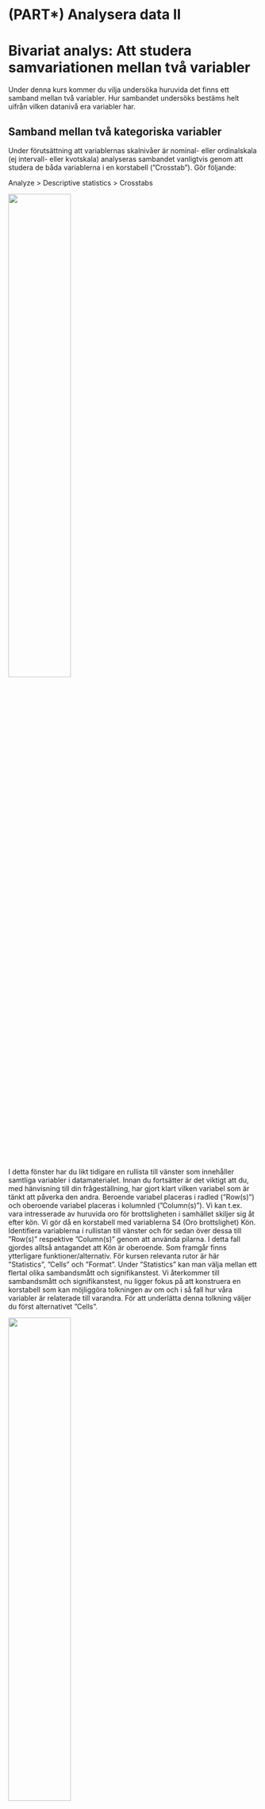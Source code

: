 # (PART\*) Analysera data II {-}

# Bivariat analys: Att studera samvariationen mellan två variabler

Under denna kurs kommer du vilja undersöka huruvida det finns ett samband mellan två variabler. Hur sambandet undersöks bestäms helt uifrån vilken datanivå era variabler har.

## Samband mellan två kategoriska variabler

Under förutsättning att variablernas skalnivåer är nominal- eller ordinalskala (ej intervall- eller
kvotskala) analyseras sambandet vanligtvis genom att studera de båda variablerna i en korstabell (”Crosstab”). Gör följande:

Analyze > Descriptive statistics > Crosstabs

<img src="images/bivariat_1.png" width="50%" height="50%" class="cover"/><p>I detta fönster har du likt tidigare en rullista till vänster som innehåller samtliga variabler i
datamaterialet. Innan du fortsätter är det viktigt att du, med hänvisning till din frågeställning, har gjort klart vilken variabel som är tänkt att påverka den andra. Beroende variabel placeras i radled (”Row(s)”) och oberoende variabel placeras i kolumnled (”Column(s)”). Vi kan t.ex. vara intresserade av huruvida oro för brottsligheten i samhället skiljer sig åt efter kön. Vi gör då en korstabell med variablerna S4 (Oro brottslighet) Kön. Identifiera variablerna i rullistan till vänster och för sedan över dessa till ”Row(s)” respektive ”Column(s)” genom att använda pilarna. I detta fall gjordes alltså antagandet att Kön är
oberoende. Som framgår finns ytterligare funktioner/alternativ. För kursen relevanta rutor är här
”Statistics”, ”Cells” och ”Format”. Under ”Statistics” kan man välja mellan ett flertal olika
sambandsmått och signifikanstest. Vi återkommer till sambandsmått och signifikanstest, nu ligger
fokus på att konstruera en korstabell som kan möjliggöra tolkningen av om och i så fall hur våra
variabler är relaterade till varandra. För att underlätta denna tolkning väljer du först alternativet
”Cells”.</p>

<img src="images/bivariat_2.png" width="50%" height="50%" class="cover"/><p>Att sammanställa tabellen endast med antal observationer i varje cell gör en jämförelse svår. Under
rubriken ”Percentages” är det är möjligt att markera om korstabellen ska sammanställas med rad-
(”Row), kolumn- (”Column”), och/eller totalprocent (”Total”). Radprocent innebär att summera
varje rad till 100 procent, medan totalprocent innebär att redovisa hur stor andel varje cell utgör av
samtliga observationer. Här har vi valt att markera kolumnprocent, med vilket avses att kolumnerna
summeras upp till 100 procent.</p>

När den oberoende variabeln är placerad i kolumnled och den beroende variabeln i radled möjliggör
valet av kolumnprocent tolkningen av huruvida det verkar finnas ett samband mellan variablerna –
om oro för brottsligheten i samhället skiljer sig åt mellan män och kvinnor. Eftersom vi konsekvent
väljer att placera våra variabler på detta sätt kommer vi alltså i syfte att utreda ett eventuellt samband
alltid vilja redovisa korstabellen med kolumnprocent. Klicka på ”Continue” när du gjort ditt val.
Slutligen ska vi ta en titt på alternativet ”Format”. Här kan du välja om radledet ska redovisas i stigande
(”Ascending”) eller fallande (”Descending”) ordning. I syfte att tolka riktningen på sambandet kan valet
av stigande eller fallande ordning underlätta, men detta är en smaksak och du kommer oavsett val
kunna göra samma tolkning av korstabellen i syfte att utreda ett eventuellt samband. I detta fall har
standaralternativet stigande ordning valts, vilket innebär att korstabellen i radled kommer att
sammanställas med det lägsta värdet överst. Klicka på ”Continue” när du gjort ditt val.

Klicka därefter ”OK” så producerar SPSS en korstabell över relationen mellan kön och oro för brottsligheten.
Resultatet visas i output fönstret. Så som vi har valt att sammanställa vår korstabell (oberoende variabel
i kolumnled och beroende variabel i radled och sammanställd med kolumnprocent) är det nu möjligt att
se om om det verkar finnas ett samband mellan kön och oro för brottsligheten i samhället. Nästa steg är
att tolka korstabellen. Tekniken är att jämföra kategorierna i den oberoende variabeln radvis.

I korstabellen kan vi se att 31 procent av männen jämfört med 17,5 procent av kvinnorna svarat att de
inte alls är oroliga. Det verkar alltså som att det finns ett samband i den meningen att kvinnor är mer
oroliga för brottsligheten än män.

<hr style="height:2px;border-width:0;color:gray;background-color:LavenderBlush">

<center><img src="images/bivariat_3.png"/></center>

<hr style="height:2px;border-width:0;color:gray;background-color:LavenderBlush">

Eftersom vi har en variabel på ordinal nivå (oro) och en på nominal nivå (kön), kan vi inte uttala oss om
riktningen på sambandet, dvs. om det rör sig om ett positivt eller negativt samband (hur vi kodat
variabeln kön, dvs. vilket kön som kodats som 1 eller 2, är ju godtyckligt).

## Samband mellan två numeriska variabler

När vi har att göra med variabler som befinner sig på intervall- eller kvotskala är varken korstabell eller
ovan nämnda sambandsmått lämpliga verktyg för att utreda ett eventuellt samband. Föreställ dig till
exempel att undersöka sambandet mellan ålder och brott i en korstabell, där respondenten i
enkätundersökningen har fått ange sin ålder och även självskatta antalet begångna brott under det
senaste året – det skulle resultera i en enorm korstabell eftersom varje specifik ålder- och
brottkombination kräver sin egen cell.

I detta fall är istället ett spridningsdiagram (”Scatter plot”) lämpligt att använda för att studera huruvida
ett samband verkar föreligga. Gör följande:

Graphs > Chart builder

Under ”Gallery”, klicka på ”Choose from”, välj ”Scatter / Dot” och dra ”Simple Scatter” upp till rutan
”Chart Preview”. Dra din oberoende variabel till rutan för x-axeln och din beroende variabel till rutan för
y-axeln. Klicka därefter ”OK”.

Vi kan även använda sambandsmått för att beräkna styrka och riktning på sambandet. När vi har att
göra med två kontinuerliga variabler är sambandsmåttet Pearson’s r (korrelationskoefficienten r)
lämpligt att använda. Gör följande:

Analyze > Correlate > Bivariate

För över de variabler du vill korrelera till rutan ”Variables” och markera Pearson’s r. Klicka därefter
”OK”. Precis som tidigare nämnda sambandsmått varierar Pearson’s r på en skala mellan -1 och +1, där
0 indikerar att det inte finns ett samband medan -1 anger ett perfekt negativt samband och +1 anger ett
perfekt positivt samband.

Ett alternativ till att studera relationen mellan ålder och brott på ovanstående vis är att klassindela de
båda kontinuerliga variablerna till kategoriska variabler med hjälp av recode-kommandot (se under
Databearbetning). Man kan tänka sig att klassindela ålder till de tre klasserna ”ungdom”, ”ung vuxen”
samt ”vuxen”, samt brott till de tre klasserna ”inga brott”, ”1-2 brott”, ”3 eller fler brott”. På det sättet
skulle vi konstruera två variabler på ordinal skalnivå utav de två ursprungliga variablerna på kvotskala.
Därmed kan vi med de nya variablerna studera relationen mellan ålder och brott i en korstabell (i detta
fall med nio celler) och med de sambandsmått som är lämpliga för variabler på ordinal skalnivå. Tänk på
att variabler på högre skalnivå alltid kan transformeras till variabler på lägre skalnivå.

## Sambandsmått

<img src="images/bivariat_4.png" width="45%" height="45%" class="cover"/><p>I ovanstående exempel kunde vi, genom att tolka korstabellen, se att ett samband verkar föreligga
mellan kön och oro för brottslighet. Ibland vill man även uttala sig om sambandets styrka och i detta
syfte är användningen av sambandsmått bra. I de fall som sambandets riktning är tolkningsbart ger
sambandsmåttet även denna information. Statistiker har tagit fram olika sambandsmått som gäller för
variabler som befinner sig på olika skalnivåer. För att välja sambandsmått börja med följande:

Analyze > Descriptive statistics > Crosstabs

Placera din oberoende variabel i kolumnled och din beroende variabel i radled. Välj även, precis som
tidigare, att sammanställa korstabellen med kolumnprocent under alternativet ”Cells”. Klicka därefter
på ”Statistics”. Här får vi en viss vägledning av SPSS när det gäller vilka sambandsmått som är lämpliga att använda för våra variabler beroende på datanivå.</p> 

<div class="rmdnote">
<p>**Överkurs:**
Vi kommer i denna kurs inte gå på djupet med de sambandsmått som finns och hur man ska tolka resultaten från de. Vill ni dock ha fördjup. Om ni dock önskar att läsa er in på vilka sambandsmått som finns, när ni ska använda de och vilka sambandsmått som passar till vilken typ av variabler <a href="https://journals.sagepub.com/doi/10.1177/8756479308317006">rekommenderar vi följande artikel</a>.</p>
</div>